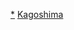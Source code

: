 {{Template:Category:日本都道府縣的行政區劃 (廢除)|鹿兒島縣}}

[[Category:鹿兒島縣的市町村|*]]
[[Category:日本已廢除的市町村|Kagoshima]]